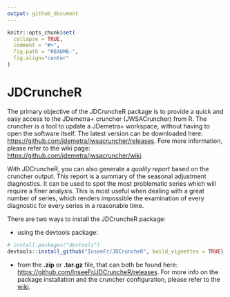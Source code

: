 ```yaml
---
output: github_document
---
```


<!-- README.md is generated from README.Rmd. Please edit that file -->

```r
knitr::opts_chunk$set(
  collapse = TRUE,
  comment = "#>",
  fig.path = "README-",
  fig.align="center"
)
```

# JDCruncheR

The primary objective of the JDCruncheR package is to provide a quick and easy access to the JDemetra+ cruncher (JWSACruncher) from R. The cruncher is a tool to update a JDemetra+ workspace, without having to open the software itself. 
The latest version can be downloaded here: <https://github.com/jdemetra/jwsacruncher/releases>. Fore more information, please refer to the wiki page: <https://github.com/jdemetra/jwsacruncher/wiki>.

With JDCruncheR, you can also generate a *quality report* based on the cruncher output. This report is a summary of the seasonal adjustment diagnostics. It can be used to spot the most problematic series which will require a finer analysis. This is most useful when dealing with a great number of series, which renders impossible the examination of every diagnostic for every series in a reasonable time. 

There are two ways to install the JDCruncheR package: 

- using the devtools package: 
```r
# install.packages("devtools")
devtools::install_github("InseeFr/JDCruncheR", build_vignettes = TRUE)
```
- from the **.zip** or **.tar.gz** file, that can both be found here: <https://github.com/InseeFr/JDCruncheR/releases>. For more info on the package installation and the cruncher configuration, please refer to the [wiki](https://github.com/InseeFr/JDCruncheR/wiki).


